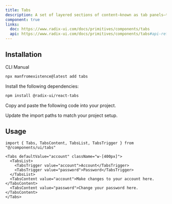 ```yaml
---
title: Tabs
description: A set of layered sections of content—known as tab panels—that are displayed one at a time.
component: true
links:
  doc: https://www.radix-ui.com/docs/primitives/components/tabs
  api: https://www.radix-ui.com/docs/primitives/components/tabs#api-reference
---
```


<ComponentPreview
  name="tabs-demo"
  description="A tabs component with two forms."
/>

## Installation

<Tabs defaultValue="cli">

<TabsList>
  <TabsTrigger value="cli">CLI</TabsTrigger>
  <TabsTrigger value="manual">Manual</TabsTrigger>
</TabsList>
<TabsContent value="cli">

```bash
npx manfromexistence@latest add tabs
```

</TabsContent>

<TabsContent value="manual">

<Steps>

<Step>Install the following dependencies:</Step>

```bash
npm install @radix-ui/react-tabs
```

<Step>Copy and paste the following code into your project.</Step>

<ComponentSource name="tabs" />

<Step>Update the import paths to match your project setup.</Step>

</Steps>

</TabsContent>

</Tabs>

## Usage

```tsx
import { Tabs, TabsContent, TabsList, TabsTrigger } from "@/components/ui/tabs"
```

```tsx
<Tabs defaultValue="account" className="w-[400px]">
  <TabsList>
    <TabsTrigger value="account">Account</TabsTrigger>
    <TabsTrigger value="password">Password</TabsTrigger>
  </TabsList>
  <TabsContent value="account">Make changes to your account here.</TabsContent>
  <TabsContent value="password">Change your password here.</TabsContent>
</Tabs>
```
